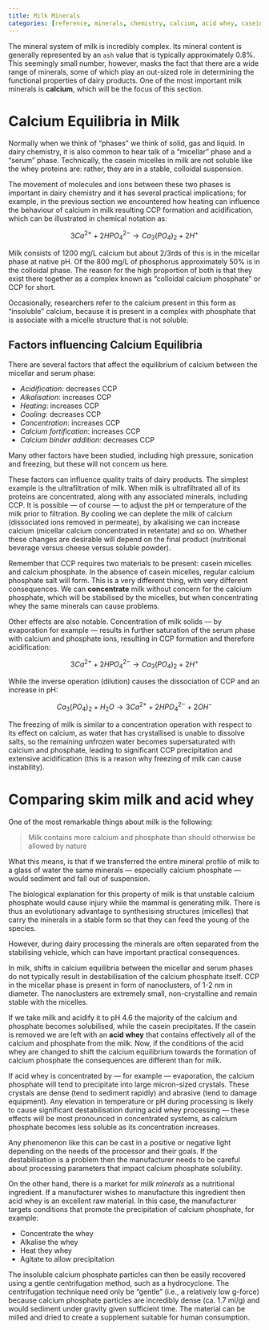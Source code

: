 ```yaml
---
title: Milk Minerals
categories: [reference, minerals, chemistry, calcium, acid whey, casein micelle]
---
```


The mineral system of milk is incredibly complex. Its mineral 
content is generally represented by an `ash` value that is typically
approximately 0.8%. This seemingly small number, however, masks the 
fact that there are a wide range of minerals, some of which play an 
out-sized role in determining the functional properties of dairy 
products. One of the most important milk minerals is **calcium**,
which will be the focus of this section.

# Calcium Equilibria in Milk 

Normally when we think of "phases" we think of solid, gas and liquid.
In dairy chemistry, it is also common to hear talk of a "micellar" phase 
and a "serum" phase. Technically, the casein micelles in milk are not 
soluble like the whey proteins are: rather, they are in a stable,
colloidal suspension.

The movement of molecules and ions between these two phases is important 
in dairy chemistry and it has several practical implications; for example,
in the previous section we encountered how heating can influence the 
behaviour of calcium in milk resulting CCP formation and acidification, which can be illustrated in chemical notation as:

$$3Ca^{2+} + 2HPO^{2-}_4 \rightarrow Ca_3(PO_4)_2 + 2H^+$$

Milk consists of 1200 mg/L calcium but about 2/3rds of this is in the 
micellar phase at native pH. Of the 800 mg/L of phosphorus approximately
50% is in the colloidal phase. The reason for the high proportion of both 
is that they exist there together as a complex known as "colloidal calcium phosphate" or CCP for short.

Occasionally, researchers refer to the calcium present in this form as 
"insoluble" calcium, because it is present in a complex with phosphate
that is associate with a micelle structure that is not soluble.

## Factors influencing Calcium Equilibria 

There are several factors that affect the equilibrium of 
calcium between the micellar and serum phase:

* *Acidification*: decreases CCP 
* *Alkalisation*: increases CCP 
* *Heating*: increases CCP 
* *Cooling*: decreases CCP
* *Concentration*: increases CCP
* *Calcium fortification*: increases CCP
* *Calcium binder addition*: decreases CCP 

Many other factors have been studied, including 
high pressure, sonication and freezing, but these
will not concern us here.

These factors can influence quality traits of dairy products.
The simplest example is the ultrafiltration of milk. When milk 
is ultrafiltrated all of its proteins are concentrated, along with 
any associated minerals, including CCP. It is possible --- of course ---
to adjust the pH or temperature of the milk prior to filtration. By
cooling we can deplete the milk of calcium (dissociated ions removed in permeate), by alkalising we can increase 
calcium (micellar calcium concentrated in retentate) and so on. Whether these changes are desirable will depend on the 
final product (nutritional beverage versus cheese versus soluble powder).

:::{.callout-tip}
Remember that CCP requires two materials to be present: casein micelles and calcium phosphate. In the absence of casein micelles, regular calcium phosphate
salt will form. This is a very different thing, with very different consequences. We can **concentrate** milk without concern for the calcium phosphate, which will be stabilised by the micelles, but when concentrating whey the same minerals can cause problems.
:::

Other effects are also notable. Concentration of 
milk solids --- by evaporation for example --- results in further saturation of the serum phase with calcium and phosphate ions, resulting in CCP formation and therefore acidification:

$$3Ca^{2+} + 2HPO^{2-}_4 \rightarrow Ca_3(PO_4)_2 + 2H^+$$

While the inverse operation (dilution) causes the dissociation of CCP and an increase in pH:

$$Ca_3(PO_4)_2 + H_2O\rightarrow 3Ca^{2+} + 2HPO^{2-}_4 + 2OH^-$$

The freezing of milk is similar to a concentration operation with respect to its effect on calcium, as water that has crystallised is unable to dissolve salts, so the remaining unfrozen water becomes supersaturated with calcium and phosphate, leading to significant CCP precipitation and extensive acidification (this is a reason why freezing of milk can cause instability).

# Comparing skim milk and acid whey 

One of the most remarkable things about milk is the following:

> Milk contains more calcium and phosphate than should otherwise be allowed by nature

What this means, is that if we transferred the entire mineral profile of milk to a glass of water the same minerals --- especially calcium phosphate --- would sediment and fall out of suspension.

The biological explanation for this property of milk is that unstable calcium 
phosphate would cause injury while the mammal is generating milk. There is thus an evolutionary advantage to synthesising structures (micelles) that carry the minerals in a stable form so that they can feed the young of the species.

However, during dairy processing the minerals are often separated from the stabilising vehicle, which can have important practical consequences.

In milk, shifts in calcium equilibria between the micellar and serum phases do not typically result in destabilisation of the calcium phosphate itself. CCP in the micellar phase is present in form of nanoclusters, of 1-2 nm in diameter. The nanoclusters are extremely small, non-crystalline and remain stable with the micelles. 

If we take milk and acidify it to pH 4.6 the majority of the calcium and phosphate becomes solubilised, while the casein precipitates. If the casein is removed we are left with an **acid whey** that contains effectively all of the calcium and phosphate from the milk. Now, if the conditions of the acid whey are changed to shift the calcium equilibrium towards the formation of calcium phosphate the consequences are different than for milk.

If acid whey is concentrated by --- for example --- evaporation, the calcium phosphate will tend to precipitate into large micron-sized crystals. These crystals are dense (tend to sediment rapidly) and abrasive (tend to damage equipment). Any elevation in temperature or pH during processing is likely to cause significant destabilisation during acid whey processing --- these effects will be most pronounced in concentrated systems, as calcium phosphate becomes less soluble as its concentration increases.

Any phenomenon like this can be cast in a positive or negative light depending on the needs of the processor and their goals. If the destabilisation is a problem then the manufacturer needs to be careful about processing parameters that impact calcium phosphate solubility.

On the other hand, there is a market for *milk minerals* as a nutritional ingredient. If a manufacturer wishes to manufacture this ingredient then acid whey is an excellent raw material. In this case, the manufacturer targets conditions that promote the precipitation of calcium phosphate, for example:

* Concentrate the whey 
* Alkalise the whey
* Heat they whey
* Agitate to allow precipitation

The insoluble calcium phosphate particles can then be easily recovered using a gentle centrifugation method, such as a hydrocyclone. The centrifugation technique need only be "gentle" (i.e., a relatively low g-force) because calcium phosphate particles are incredibly dense (ca. 1.7 ml/g) and would sediment under gravity given sufficient time. The material can be milled and dried to create a supplement suitable for human consumption.
